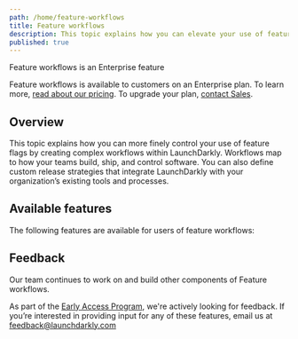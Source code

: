 ```yaml
---
path: /home/feature-workflows
title: Feature workflows
description: This topic explains how you can elevate your use of feature flags by creating complex workflows within LaunchDarkly.
published: true
---
```


<Callout intent="primary">
<CalloutTitle>Feature workflows is an Enterprise feature</CalloutTitle>
<CalloutDescription>

Feature workflows is available to customers on an Enterprise plan. To learn more, [read about our pricing](https://launchdarkly.com/pricing/). To upgrade your plan, [contact Sales](https://launchdarkly.com/contact-sales/).

</CalloutDescription>
</Callout>

## Overview

This topic explains how you can more finely control your use of feature flags by creating complex workflows within LaunchDarkly. Workflows map to how your teams build, ship, and control software. You can also define custom release strategies that integrate LaunchDarkly with your organization’s existing tools and processes.

## Available features

The following features are available for users of feature workflows:

<ChildPageList path="/home/feature-workflows" />

## Feedback

Our team continues to work on and build other components of Feature workflows.

As part of the [Early Access Program](https://docs.google.com/forms/d/e/1FAIpQLScJ5qCC_RZTW9pPSXVZk9HaKzpltNAeoQb2t6gh7dLicwQWQQ/viewform), we're actively looking for feedback. If you’re interested in providing input for any of these features, email us at feedback@launchdarkly.com

